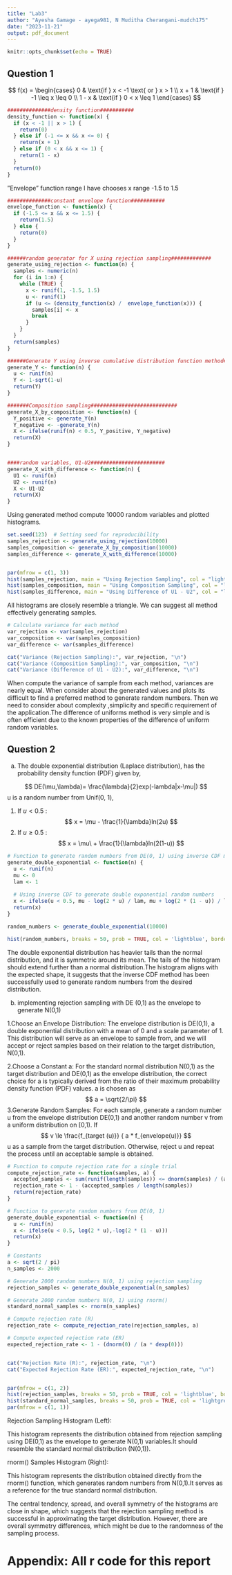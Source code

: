 ```yaml
---
title: "Lab3"
author: "Ayesha Gamage - ayega981, N Muditha Cherangani-mudch175"
date: "2023-11-21"
output: pdf_document
---
```


```r
knitr::opts_chunk$set(echo = TRUE)
```
## Question 1
$$
f(x) = \begin{cases}
0 & \text{if } x < -1 \text{ or } x > 1 \\
x + 1 & \text{if } -1 \leq x \leq 0 \\
1 - x & \text{if } 0 < x \leq 1 
\end{cases}
$$

```r
##############density function###########
density_function <- function(x) {
  if (x < -1 || x > 1) {
    return(0)
  } else if (-1 <= x && x <= 0) {
    return(x + 1)
  } else if (0 < x && x <= 1) {
    return(1 - x)
  }
  return(0)
}

```

”Envelope” function range I have chooses x range -1.5 to 1.5
```r
##############constant envelope function###########
envelope_function <- function(x) {
  if (-1.5 <= x && x <= 1.5) {
    return(1.5) 
  } else {
    return(0)
  }
}

######random generator for X using rejection sampling#############
generate_using_rejection <- function(n) {
  samples <- numeric(n)
  for (i in 1:n) {
    while (TRUE) {
      x <- runif(1, -1.5, 1.5)
      u <- runif(1)
      if (u <= (density_function(x) /  envelope_function(x))) {
        samples[i] <- x
        break
      }
    }
  }
  return(samples)
}
```

```r
######Generate Y using inverse cumulative distribution function method##########
generate_Y <- function(n) {
  u <- runif(n)
  Y <- 1-sqrt(1-u)
  return(Y)
}

#######Composition sampling############################
generate_X_by_composition <- function(n) {
  Y_positive <- generate_Y(n)
  Y_negative <- -generate_Y(n)
  X <- ifelse(runif(n) < 0.5, Y_positive, Y_negative)
  return(X)
}


####random variables, U1-U2########################
generate_X_with_difference <- function(n) {
  U1 <- runif(n)
  U2 <- runif(n)
  X <- U1-U2
  return(X)
}
```
Using generated method compute 10000 random variables and plotted histograms.

```r
set.seed(123)  # Setting seed for reproducibility
samples_rejection <- generate_using_rejection(10000)
samples_composition <- generate_X_by_composition(10000)
samples_difference <- generate_X_with_difference(10000)


par(mfrow = c(1, 3))
hist(samples_rejection, main = "Using Rejection Sampling", col = "lightblue", xlab = "X", freq = FALSE)
hist(samples_composition, main = "Using Composition Sampling", col = "lightgreen", xlab = "X", freq = FALSE)
hist(samples_difference, main = "Using Difference of U1 - U2", col = "lightcoral", xlab = "X", freq = FALSE)

```
All histograms are closely resemble a triangle. We can suggest all method effectively generating samples.

```r
# Calculate variance for each method
var_rejection <- var(samples_rejection)
var_composition <- var(samples_composition)
var_difference <- var(samples_difference)

cat("Variance (Rejection Sampling):", var_rejection, "\n")
cat("Variance (Composition Sampling):", var_composition, "\n")
cat("Variance (Difference of U1 - U2):", var_difference, "\n")
```
When compute the variance of sample from each method, variances are nearly equal. When consider about the generated values and plots its difficult to find a preferred method to generate random numbers. Then we need to consider about complexity ,simplicity and specific requirement of the application.The difference of uniforms method is very simple and is often efficient due to the known properties of the difference of uniform random variables.

## Question 2

a.
The double exponential distribution (Laplace distribution), has the probability density function (PDF) given by,

$$
DE(\mu,\lambda)= \frac{\lambda}{2}exp(-lambda|x-\mu|)
$$
u is a random number from Unif(0, 1),

1. If $u < 0.5$ :
$$
x = \mu - \frac{1}{\lambda}ln(2u)
$$
2. If $u \ge 0.5$ :
$$
x = \mu\ + \frac{1}{\lambda}ln(2(1-u))
$$
```r
# Function to generate random numbers from DE(0, 1) using inverse CDF method
generate_double_exponential <- function(n) {
  u <- runif(n) 
  mu <- 0
  lam <- 1  
  
  # Using inverse CDF to generate double exponential random numbers
  x <- ifelse(u < 0.5, mu - log(2 * u) / lam, mu + log(2 * (1 - u)) / lam)
  return(x)
}

random_numbers <- generate_double_exponential(10000)

hist(random_numbers, breaks = 50, prob = TRUE, col = 'lightblue', border = 'black', main = 'Histogram of Double Exponential Distribution (DE(0, 1))', xlab = 'Value', ylab = 'Probability Density')

```
The double exponential distribution has heavier tails than the normal distribution, and it is symmetric around its mean. The tails of the histogram should extend further than a normal distribution.The histogram aligns with the expected shape, it suggests that the inverse CDF method has been successfully used to generate random numbers from the desired distribution.


b.
implementing rejection sampling with DE (0,1) as the envelope to generate N(0,1)

1.Choose an Envelope Distribution:
The envelope distribution is DE(0,1), a double exponential distribution with a mean of 0 and a scale parameter of 1. This distribution will serve as an envelope to sample from, and we will accept or reject samples based on their relation to the target distribution, N(0,1).

2.Choose a Constant a:
For the standard normal distribution N(0,1) as the target distribution and DE(0,1) as the envelope distribution, the correct choice for a is typically derived from the ratio of their maximum probability density function (PDF) values. a is chosen as 
$$
a = \sqrt{2/\pi}
$$
3.Generate Random Samples:
For each sample, generate a random number u from the envelope distribution DE(0,1) and another random number v from a uniform distribution on [0,1). 
If
$$
v \le \frac{f_{target (u)}} { a * f_{envelope(u)}}
$$
u as a sample from the target distribution. Otherwise, reject u and repeat the process until an acceptable sample is obtained.

```r
# Function to compute rejection rate for a single trial
compute_rejection_rate <- function(samples, a) {
  accepted_samples <- sum(runif(length(samples)) <= dnorm(samples) / (a * dexp(samples)))
  rejection_rate <- 1 - (accepted_samples / length(samples))
  return(rejection_rate)
}

# Function to generate random numbers from DE(0, 1)
generate_double_exponential <- function(n) {
  u <- runif(n)
  x <- ifelse(u < 0.5, log(2 * u),-log(2 * (1 - u)))
  return(x)
}

# Constants
a <- sqrt(2 / pi)
n_samples <- 2000

# Generate 2000 random numbers N(0, 1) using rejection sampling
rejection_samples <- generate_double_exponential(n_samples)

# Generate 2000 random numbers N(0, 1) using rnorm()
standard_normal_samples <- rnorm(n_samples)

# Compute rejection rate (R)
rejection_rate <- compute_rejection_rate(rejection_samples, a)

# Compute expected rejection rate (ER)
expected_rejection_rate <- 1 - (dnorm(0) / (a * dexp(0)))


cat("Rejection Rate (R):", rejection_rate, "\n")
cat("Expected Rejection Rate (ER):", expected_rejection_rate, "\n")


par(mfrow = c(1, 2))
hist(rejection_samples, breaks = 50, prob = TRUE, col = 'lightblue', border = 'black', main = 'Rejection Sampling', xlab = 'Value', ylab = 'Probability Density')
hist(standard_normal_samples, breaks = 50, prob = TRUE, col = 'lightgreen', border = 'black', main = 'rnorm() Samples', xlab = 'Value', ylab = 'Probability Density')
par(mfrow = c(1, 1))


```

Rejection Sampling Histogram (Left):

This histogram represents the distribution obtained from rejection sampling using DE(0,1) as the envelope to generate N(0,1) variables.It should resemble the standard normal distribution (N(0,1)).

rnorm() Samples Histogram (Right):

This histogram represents the distribution obtained directly from the rnorm() function, which generates random numbers from N(0,1).It serves as a reference for the true standard normal distribution.

The central tendency, spread, and overall symmetry of the histograms are close in shape, which suggests that the rejection sampling method is successful in approximating the target distribution. However, there are overall symmetry differences, which might be due to the randomness of the sampling process.

# Appendix: All r code for this report

```r
```
